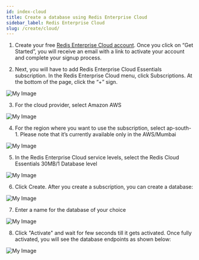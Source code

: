 ```yaml
---
id: index-cloud
title: Create a database using Redis Enterprise Cloud
sidebar_label: Redis Enterprise Cloud
slug: /create/cloud/
---
```



1. Create your free [Redis Enterprise Cloud account](https://redislabs.com/try-redis-modules-for-free). Once you click on “Get Started”, you will receive an email with a link to activate your account and complete your signup process.



2.  Next, you will have to add  Redis Enterprise Cloud Essentials subscription. In the Redis Enterprise Cloud menu, click Subscriptions. At the bottom of the page, click the “+” sign.

![My Image](images/subscription.png)




3. For the cloud provider, select Amazon AWS

![My Image](images/aws.png)


4. For the region where you want to use the subscription, select ap-south-1. Please note that it’s currently available only in the AWS/Mumbai 

![My Image](images/region.png)


5. In the Redis Enterprise Cloud service levels, select the Redis Cloud Essentials 30MB/1 Database level

![My Image](images/plan.png)

6. Click Create. After you create a subscription, you can create a database:

![My Image](images/createdatabase.png)

7.  Enter a name for the database of your choice

![My Image](images/choosemodule.png)

8. Click "Activate" and wait for few seconds till it gets activated. Once fully activated, you will see the database endpoints as shown below:

![My Image](images/activate.png)


